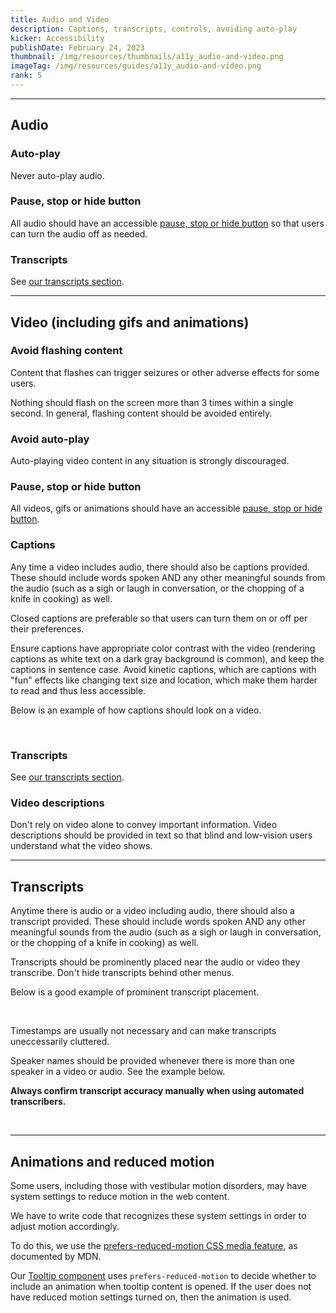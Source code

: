 ```yaml
---
title: Audio and Video
description: Captions, transcripts, controls, avoiding auto-play
kicker: Accessibility
publishDate: February 24, 2023
thumbnail: /img/resources/thumbnails/a11y_audio-and-video.png
imageTag: /img/resources/guides/a11y_audio-and-video.png
rank: 5
---
```


---

## Audio

### Auto-play

Never auto-play audio.

### Pause, stop or hide button

All audio should have an accessible [pause, stop or hide button](https://www.w3.org/WAI/WCAG21/Understanding/pause-stop-hide.html) so that users can turn the audio off as needed.

### Transcripts

See [our transcripts section](#Transcripts).

---

## Video (including gifs and animations)

### Avoid flashing content

Content that flashes can trigger seizures or other adverse effects for some users.

Nothing should flash on the screen more than 3 times within a single second. In general, flashing content should be avoided entirely.

### Avoid auto-play

Auto-playing video content in any situation is strongly discouraged.

### Pause, stop or hide button

All videos, gifs or animations should have an accessible [pause, stop or hide button](https://www.w3.org/WAI/WCAG21/Understanding/pause-stop-hide.html).

### Captions

Any time a video includes audio, there should also be captions provided. These should include words spoken AND any other meaningful sounds from the audio (such as a sigh or laugh in conversation, or the chopping of a knife in cooking) as well.

Closed captions are preferable so that users can turn them on or off per their preferences.

Ensure captions have appropriate color contrast with the video (rendering captions as white text on a dark gray background is common), and keep the captions in sentence case. Avoid kinetic captions, which are captions with "fun" effects like changing text size and location, which make them harder to read and thus less accessible.

Below is an example of how captions should look on a video.

<Container>
  <Box css={{ display: "flex", justifyContent: "center", margin: "auto" }}>
    <InlineImage
      width={836}
      height={448}
      src="/images/closed-captions-example.png"
      alt="Screenshot of a Washington Post video shows captions typed in white text on a dark gray background at the bottom center of the screen."
    />
  </Box>
</Container>
<br />

### Transcripts

See [our transcripts section](#Transcripts).

### Video descriptions

Don't rely on video alone to convey important information. Video descriptions should be provided in text so that blind and low-vision users understand what the video shows.

---

## Transcripts

Anytime there is audio or a video including audio, there should also a transcript provided. These should include words spoken AND any other meaningful sounds from the audio (such as a sigh or laugh in conversation, or the chopping of a knife in cooking) as well.

Transcripts should be prominently placed near the audio or video they transcribe. Don't hide transcripts behind other menus.

Below is a good example of prominent transcript placement.

<Container>
  <Box css={{ display: "flex", justifyContent: "center", margin: "auto" }}>
    <InlineImage
      width={836}
      height={448}
      src="/images/transcript-placement-example.png"
      alt="Screenshot of a Washington Post podcast page shows 'See the transcript' button listed right below the audio player."
    />
  </Box>
</Container>
<br />

Timestamps are usually not necessary and can make transcripts uneccessarily cluttered.

Speaker names should be provided whenever there is more than one speaker in a video or audio. See the example below.

**Always confirm transcript accuracy manually when using automated transcribers.**

<Container>
  <Box css={{ display: "flex", justifyContent: "center", margin: "auto" }}>
    <InlineImage
      width={836}
      height={448}
      src="/images/transcript-example.png"
      alt="Screenshot of a Washington Post podcast transcript shows the text from the podcast along with laebls of who is speaking and other context."
    />
  </Box>
</Container>
<br />

---

## Animations and reduced motion

Some users, including those with vestibular motion disorders, may have system settings to reduce motion in the web content.

We have to write code that recognizes these system settings in order to adjust motion accordingly.

To do this, we use the [prefers-reduced-motion CSS media feature](https://developer.mozilla.org/en-US/docs/Web/CSS/@media/prefers-reduced-motion), as documented by MDN.

Our [Tooltip component](/components/tooltip) uses `prefers-reduced-motion` to decide whether to include an animation when tooltip content is opened. If the user does not have reduced motion settings turned on, then the animation is used.
